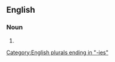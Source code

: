 ==English==

===Noun===
{{head|en|noun form}}

# {{plural of|admissibility|lang=en}}

[[Category:English plurals ending in "-ies"]]